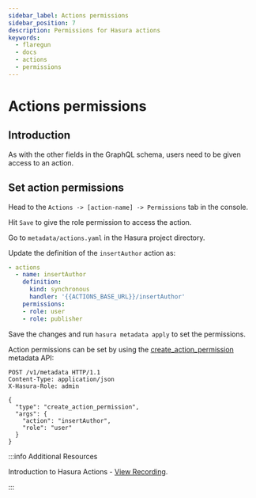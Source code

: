 ```yaml
---
sidebar_label: Actions permissions
sidebar_position: 7
description: Permissions for Hasura actions
keywords:
  - flaregun
  - docs
  - actions
  - permissions
---
```



# Actions permissions

## Introduction

As with the other fields in the GraphQL schema, users need to be given
access to an action.

## Set action permissions

<Tabs className="api-tabs">
<TabItem value="console" label="Console">

Head to the `Actions -> [action-name] -> Permissions` tab in the
console.

<Thumbnail
  src="/img/graphql/core/actions/actions-permissions.png"
  alt="Console action permission"
/>

Hit `Save` to give the role permission to access the action.

</TabItem>
<TabItem value="cli" label="CLI">

Go to `metadata/actions.yaml` in the Hasura project directory.

Update the definition of the `insertAuthor` action as:

```yaml {6-8}
- actions
  - name: insertAuthor
    definition:
      kind: synchronous
      handler: '{{ACTIONS_BASE_URL}}/insertAuthor'
    permissions:
    - role: user
    - role: publisher
```

Save the changes and run `hasura metadata apply` to set the permissions.

</TabItem>
<TabItem value="api" label="API">

Action permissions can be set by using the [create_action_permission](/graphql/core/api-reference/metadata-api/actions.mdx#metadata-create-action-permission) metadata API:

```http
POST /v1/metadata HTTP/1.1
Content-Type: application/json
X-Hasura-Role: admin

{
  "type": "create_action_permission",
  "args": {
    "action": "insertAuthor",
    "role": "user"
  }
}
```

</TabItem>
</Tabs>

:::info Additional Resources

Introduction to Hasura Actions - [View Recording](https://hasura.io/events/webinar/hasura-actions/?pg=docs&plcmt=body&cta=view-recording&tech=).

:::
